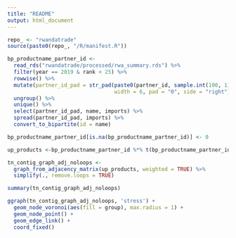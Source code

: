 ```yaml
---
title: "README"
output: html_document
---
```


```r
repo_ <- "rwandatrade"
source(paste0(repo_, "/R/manifest.R"))
```

```r
bp_productname_partner_id <- 
  read_rds("rwandatrade/processed/rwa_summary.rds") %>%
  filter(year == 2019 & rank < 25) %>% 
  rowwise() %>%
  mutate(partner_id_pad = str_pad(paste0(partner_id, sample.int(100, 1)),
                                  width = 6, pad = "0", side = "right")) %>%
  ungroup() %>%
  unique() %>%
  select(partner_id_pad, name, imports) %>%
  spread(partner_id_pad, imports) %>%
  convert_to_bipartite(id = name)

bp_productname_partner_id[is.na(bp_productname_partner_id)] <- 0

up_products <-bp_productname_partner_id %*% t(bp_productname_partner_id)

tn_contig_graph_adj_noloops <- 
  graph_from_adjacency_matrix(up_products, weighted = TRUE) %>%
  simplify(., remove.loops = TRUE)

summary(tn_contig_graph_adj_noloops)

```


```r
ggraph(tn_contig_graph_adj_noloops, 'stress') + 
  geom_node_voronoi(aes(fill = group), max.radius = 1) + 
  geom_node_point() + 
  geom_edge_link() + 
  coord_fixed()
```